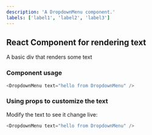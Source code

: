 ```yaml
---
description: 'A DropdownMenu component.'
labels: ['label1', 'label2', 'label3']
---
```



## React Component for rendering text

A basic div that renders some text

### Component usage
```js
<DropdownMenu text="hello from DropdownMenu" />
```

### Using props to customize the text

Modify the text to see it change live:
```js live
<DropdownMenu text="hello from DropdownMenu" />
```
